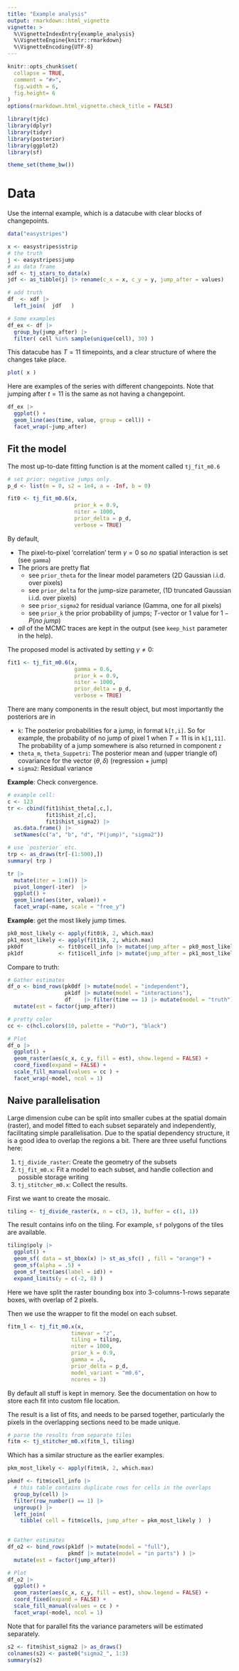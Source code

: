 ```yaml
---
title: "Example analysis"
output: rmarkdown::html_vignette
vignette: >
  %\VignetteIndexEntry{example_analysis}
  %\VignetteEngine{knitr::rmarkdown}
  %\VignetteEncoding{UTF-8}
---
```


```r
knitr::opts_chunk$set(
  collapse = TRUE,
  comment = "#>",
  fig.width = 6,
  fig.height= 6
)
options(rmarkdown.html_vignette.check_title = FALSE) 
```

```r
library(tjdc)
library(dplyr)
library(tidyr)
library(posterior)
library(ggplot2)
library(sf)

theme_set(theme_bw())
```

# Data

Use the internal example, which is a datacube with clear blocks of changepoints. 

```r
data("easystripes")

x <- easystripes$strip
# the truth
j <- easystripes$jump
# as data frame
xdf <- tj_stars_to_data(x) 
jdf <- as_tibble(j) |> rename(c_x = x, c_y = y, jump_after = values)

# add truth
df  <- xdf |> 
  left_join(  jdf   )

# Some examples
df_ex <- df |> 
  group_by(jump_after) |> 
  filter( cell %in% sample(unique(cell), 30) )
```

This datacube has $T=11$ timepoints, and a clear structure of where the changes take place. 

```r
plot( x )
```

Here are examples of the series with different changepoints. Note that jumping after $t=11$ is the same as not having a changepoint.

```r
df_ex |> 
  ggplot() +
  geom_line(aes(time, value, group = cell)) +
  facet_wrap(~jump_after)
```

## Fit the model

The most up-to-date fitting function is at the moment called `tj_fit_m0.6` 

```r
# set prior: negative jumps only.
p_d <- list(m = 0, s2 = 1e4, a = -Inf, b = 0)

fit0 <- tj_fit_m0.6(x, 
                     prior_k = 0.9,
                     niter = 1000,
                     prior_delta = p_d,
                     verbose = TRUE)
```
By default,

* The pixel-to-pixel 'correlation' term $\gamma=0$ so *no* spatial interaction is set (see `gamma`)
* The priors are pretty flat 
  - see `prior_theta` for the linear model parameters (2D Gaussian i.i.d. over pixels)
  - see `prior_delta` for the jump-size parameter, (1D truncated Gaussian i.i.d. over pixels)
  - see `prior_sigma2` for residual variance (Gamma, one for all pixels)
  - see `prior_k` the prior probability of jumps; $T$-vector or 1 value for  $1-P(no~jump)$
* *all* of the MCMC traces are kept in the output (see `keep_hist` parameter in the help). 

The proposed model is activated by setting  $\gamma\neq 0$:

```r
fit1 <- tj_fit_m0.6(x, 
                     gamma = 0.6,
                     prior_k = 0.9,
                     niter = 1000,
                     prior_delta = p_d,
                     verbose = TRUE)
```



There are many components in the result object, but most importantly the posteriors are in

- `k`: The posterior probabilities for a jump, in format `k[t,i]`. So for example, the probability of no jump of pixel 1 when $T=11$ is in `k[1,11]`. The probability of a jump somewhere is also returned in component `z`
- `theta_m`, `theta_Suppetri`: The posterior mean and (upper triangle of) covariance for the vector $(\theta,\delta)$ (regression + jump)
- `sigma2`: Residual variance

**Example**: Check convergence.

```r
# example cell:
c <- 123
tr <- cbind(fit1$hist_theta[,c,],
            fit1$hist_z[,c],
            fit1$hist_sigma2) |> 
  as.data.frame() |>  
  setNames(c("a", "b", "d", "P(jump)", "sigma2"))

# use `posterior` etc.
trp <- as_draws(tr[-(1:500),])
summary( trp )
```

```r
tr |> 
  mutate(iter = 1:n()) |> 
  pivot_longer(-iter)  |> 
  ggplot() +
  geom_line(aes(iter, value)) +
  facet_wrap(~name, scale = "free_y")
```


**Example**: get the most likely jump times.

```r
pk0_most_likely <- apply(fit0$k, 2, which.max)
pk1_most_likely <- apply(fit1$k, 2, which.max)
pk0df           <- fit0$cell_info |> mutate(jump_after = pk0_most_likely)
pk1df           <- fit1$cell_info |> mutate(jump_after = pk1_most_likely)
```

Compare to truth:

```r
# Gather estimates
df_o <- bind_rows(pk0df |> mutate(model = "independent"),
                  pk1df |> mutate(model = "interactions"),
                  df    |> filter(time == 1) |> mutate(model = "truth")) |> 
  mutate(est = factor(jump_after))

# pretty color
cc <- c(hcl.colors(10, palette = "PuOr"), "black")

# Plot
df_o |> 
  ggplot() +
  geom_raster(aes(c_x, c_y, fill = est), show.legend = FALSE) +
  coord_fixed(expand = FALSE) +
  scale_fill_manual(values = cc ) +
  facet_wrap(~model, ncol = 1)
```



## Naive parallelisation

Large dimension cube can be split into smaller cubes at the spatial domain (raster), and model fitted to each subset separately and independently, facilitating simple parallelisation. Due to the spatial dependency structure, it is a good idea to overlap the regions a bit. There are three useful functions here:

1. `tj_divide_raster`: Create the geometry of the subsets
1. `tj_fit_m0.x`: Fit a model to each subset, and handle collection and possible storage writing
1. `tj_stitcher_m0.x`: Collect the results.

First we want to create the mosaic.

```r
tiling <- tj_divide_raster(x, n = c(3, 1), buffer = c(1, 1))
```

The result contains info on the tiling. For example, `sf` polygons of the tiles are available. 

```r
tiling$poly |> 
  ggplot() + 
  geom_sf( data = st_bbox(x) |> st_as_sfc() , fill = "orange") + 
  geom_sf(alpha = .5) +
  geom_sf_text(aes(label = id)) +
  expand_limits(y = c(-2, 8) )
```

Here we have split the raster bounding box into $3$-columns-$1$-rows separate boxes, with overlap of 2 pixels. 

Then we use the wrapper to fit the model on each subset.

```r
fitm_l <- tj_fit_m0.x(x, 
                    timevar = "z",
                    tiling = tiling,
                    niter = 1000,
                    prior_k = 0.9,
                    gamma = .6, 
                    prior_delta = p_d,
                    model_variant = "m0.6",
                    ncores = 3)
```

By default all stuff is kept in memory. See the documentation on how to store each fit into custom file location.

The result is a list of fits, and needs to be parsed together, particularly the pixels in the overlapping sections need to be made unique.


```r
# parse the results from separate tiles
fitm <- tj_stitcher_m0.x(fitm_l, tiling)
```

Which has a similar structure as the earlier examples.

```r
pkm_most_likely <- apply(fitm$k, 2, which.max)

pkmdf <- fitm$cell_info |> 
  # this table contains duplicate rows for cells in the overlaps
  group_by(cell) |> 
  filter(row_number() == 1) |> 
  ungroup() |> 
  left_join( 
    tibble( cell = fitm$cells, jump_after = pkm_most_likely )  )
  

# Gather estimates
df_o2 <- bind_rows(pk1df |> mutate(model = "full"),
                   pkmdf |> mutate(model = "in parts") ) |> 
  mutate(est = factor(jump_after))

# Plot
df_o2 |> 
  ggplot() +
  geom_raster(aes(c_x, c_y, fill = est), show.legend = FALSE) +
  coord_fixed(expand = FALSE) +
  scale_fill_manual(values = cc ) +
  facet_wrap(~model, ncol = 1) 
```

Note that for parallel fits the variance parameters will be estimated separately.

```r
s2 <- fitm$hist_sigma2 |> as_draws()
colnames(s2) <- paste0("sigma2_", 1:3)
summary(s2)
```






